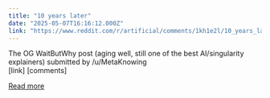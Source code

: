 ```yaml
---
title: "10 years later"
date: "2025-05-07T16:16:12.000Z"
link: "https://www.reddit.com/r/artificial/comments/1kh1e2l/10_years_later/"
---
```


The OG WaitButWhy post (aging well, still one of the best AI/singularity explainers)
    submitted by    /u/MetaKnowing  
 [link]   [comments]

[Read more](https://www.reddit.com/r/artificial/comments/1kh1e2l/10_years_later/)
